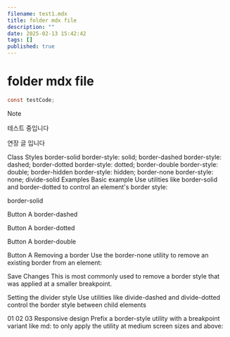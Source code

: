 ```yaml
---
filename: test1.mdx
title: folder mdx file
description: ""
date: 2025-02-13 15:42:42
tags: []
published: true
---
```


# folder mdx file

```c
const testCode;
```

> [!NOTE]
> 테스트 중입니다


연장 글 입니다



Class
Styles
border-solid
border-style: solid;
border-dashed
border-style: dashed;
border-dotted
border-style: dotted;
border-double
border-style: double;
border-hidden
border-style: hidden;
border-none
border-style: none;
divide-solid
Examples
Basic example
Use utilities like border-solid and border-dotted to control an element's border style:

border-solid

Button A
border-dashed

Button A
border-dotted

Button A
border-double

Button A
Removing a border
Use the border-none utility to remove an existing border from an element:

Save Changes
This is most commonly used to remove a border style that was applied at a smaller breakpoint.

Setting the divider style
Use utilities like divide-dashed and divide-dotted control the border style between child elements

01
02
03
Responsive design
Prefix a border-style utility with a breakpoint variant like md: to only apply the utility at medium screen sizes and above: